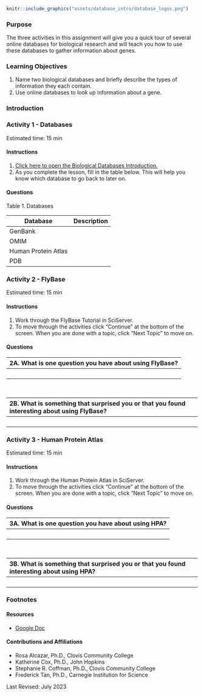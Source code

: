 
```r

knitr::include_graphics("assets/database_intro/database_logos.png")
```

### Purpose {-}

The three activities in this assignment will give you a quick tour of several online databases for biological research and will teach you how to use these databases to gather information about genes.

### Learning Objectives {-}

1. Name two biological databases and briefly describe the types of information they each contain.
1. Use online databases to look up information about a gene.

### Introduction {-}

### **Activity 1** - Databases {-}

Estimated time: 15 min

#### Instructions

1. [Click here to open the Biological Databases Introduction.](https://www.c-moor.org/module-model-org-db/database-intro.html){target="_blank"}
1. As you complete the lesson, fill in the table below. This will help you know which database to go back to later on.

#### Questions

Table 1. Databases

| Database            | Description |
| --------------------|-------------|
| GenBank             |             |
| OMIM                |             |
| Human Protein Atlas |             |
| PDB                 |             |

### **Activity 2** - FlyBase {-}

Estimated time: 15 min

#### Instructions

1. Work through the FlyBase Tutorial in SciServer.
1. To move through the activities click "Continue" at the bottom of the screen. When you are done with a topic, click "Next Topic" to move on.

#### Questions

| 2A. What is one question you have about using FlyBase? |
|:-|
| <br> |

<br>

| 2B. What is something that surprised you or that you found interesting about using FlyBase? |
|:-|
| <br> |

### **Activity 3** - Human Protein Atlas {-}

Estimated time: 15 min

#### Instructions

1. Work through the Human Protein Atlas in SciServer.
1. To move through the activities click "Continue" at the bottom of the screen. When you are done with a topic, click "Next Topic" to move on.

#### Questions

| 3A. What is one question you have about using HPA? |
|:-|
| <br> |

<br>

| 3B. What is something that surprised you or that you found interesting about using HPA? |
|:-|
| <br> |

### Footnotes {-}

#### Resources

- [Google Doc](https://docs.google.com/document/d/1M7rtDzyGVUxO2GVBp09bTBu4fMDxocTs)

#### Contributions and Affiliations

- Rosa Alcazar, Ph.D., Clovis Community College
- Katherine Cox, Ph.D., John Hopkins
- Stephanie R. Coffman, Ph.D., Clovis Community College
- Frederick Tan, Ph.D., Carnegie Institution for Science

Last Revised: July 2023